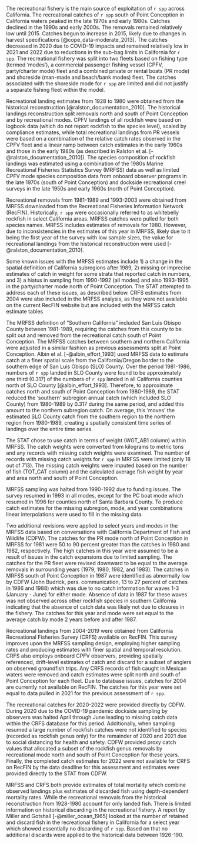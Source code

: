 
The recreational fishery is the main source of exploitation of `r spp` across California. The recreational catches of `r spp` south of Point Conception in California waters peaked in the late 1970s and early 1980s. Catches declined in the 1990s and early 2000s. The removals remained relatively low until 2015. Catches begun to increase in 2015, likely due to changes in harvest specifications [@cope_data-moderate_2013]. The catches decreased in 2020 due to COVID-19 impacts and remained relatively low in 2021 and 2022 due to reductions in the sub-bag limits in California for `r spp`. The recreational fishery was split into two fleets based on fishing type (termed 'modes'), a commercial passenger fishing vessel (CPFV, party/charter mode) fleet and a combined private or rental boats (PR mode) and shoreside (man-made and beach/bank modes) fleet. The catches associated with the shoreside mode for `r spp` are limited and did not justify a separate fishing fleet within the model.


Recreational landing estimates from 1928 to 1980 were obtained from the historical reconstruction [@ralston_documentation_2010]. The historical landings reconstruction split removals north and south of Point Conception and by recreational modes. CPFV landings of all rockfish were based on logbook data (which do not report rockfish to the species level), scaled by compliance estimates, while total recreational landings from PR vessels were based on a combination of the relative catch rates observed in the CPFV fleet and a linear ramp between catch estimates in the early 1960s and those in the early 1980s (as described in Ralston et al. [-@ralston_documentation_2010]). The species composition of rockfish landings was estimated using a combination of the 1980s Marine Recreational Fisheries Statistics Survey (MRFSS) data as well as limited CPFV mode species composition data from onboard observer programs in the late 1970s (south of Point Conception) and dockside recreational creel surveys in the late 1950s and early 1960s (north of Point Conception). 

Recreational removals from 1981-1989 and 1993-2003 were obtained from MRFSS downloaded from the Recreational Fisheries Information Network (RecFIN). Historically, `r spp` were occasionally referred to as whitebelly rockfish in select California areas. MRFSS catches were pulled for both species names. MRFSS includes estimates of removals for 1980. However, due to inconsistencies in the estimates of this year in MRFSS, likely due to it being the first year of the survey with low sample sizes, the value for recreational landings from the historical reconstruction were used [-@ralston_documentation_2010]. 

Some known issues with the MRFSS estimates include 1) a change in the spatial definition of California subregions after 1989, 2) missing or imprecise estimates of catch in weight for some strata that reported catch in numbers, and 3) a hiatus in sampling from 1990-1992 (all modes) and also 1993-1995 in the party/charter mode north of Point Conception. The STAT attempted to address each of these issues, as described below. CRFS estimates from 2004 were also included in the MRFSS analysis, as they were not available on the current RecFIN website but are included with the MRFSS catch estimate tables

The MRFSS definition of "Southern California" included San Luis Obispo County between 1981-1989, requiring the catches from this county to be split out and removed from the recreational catch south of Point Conception. The MRFSS catches between southern and northern California were adjusted in a similar fashion as previous assessments split at Point Conception. Albin et al. [-@albin_effort_1993] used MRFSS data to estimate catch at a finer spatial scale from the California/Oregon border to the southern edge of San Luis Obispo (SLO) County. Over the period 1981-1986, numbers of `r spp` landed in SLO County were found
to be approximately one third (0.317) of the numbers of `r spp` landed in all California counties north of SLO County [@albin_effort_1993]. Therefore, to approximate catches north and south of Point
Conception from 1980-1989, the STAT reduced the ‘southern’ subregion annual catch (which included SLO County) from 1980-1989 by 0.317 during the same period, and added this amount to the northern subregion catch. On average, this ‘moves’ the estimated SLO County catch from the southern region to the northern region from 1980-1989, creating a spatially consistent time series of landings over the entire time series. 

The STAT chose to use catch in terms of weight (WGT_AB1 column) within MRFSS. The catch weights were converted from kilograms to metric tons and any records with missing catch weights were examined. The number of records with missing catch weights for `r spp` in MRFSS were limited (only 18 out of 713). The missing catch weights were imputed based on the number of fish (TOT_CAT column) and the calculated average fish weight by year and area north and south of Point Conception.

MRFSS sampling was halted from 1990-1992 due to funding issues. The survey resumed in 1993 in all modes, except for the PC boat mode which resumed in 1996 for counties north of Santa Barbara County. To produce catch estimates for the missing subregion, mode, and year combinations linear interpolations were used to fill in the missing data. 

Two additional revisions were applied to select years and modes in the MRFSS data based on conversations with California Department of Fish and Wildlife (CDFW). The catches for the PR mode north of Point Conception in MRFSS for 1981 were 50 to 90 percent greater than the catches in 1980 and 1982, respectively. The high catches in this year were assumed to be a result of issues in the catch expansions due to limited sampling. The catches for the PR fleet were revised downward to be equal to the average removals in surrounding years (1979, 1980, 1982, and 1983). The catches in MRFSS south of Point Conception in 1987 were identified as abnormally low by CDFW (John Budrick, pers. communication, 13 to 27 percent of catches in 1986 and 1988) which was due to no catch information for waves 1-3 (January - June) for either mode. Absence of data in 1987 for these waves was not observed across other rockfish species in southern California indicating that the absence of catch data was likely not due to closures in the fishery. The catches for this year and mode were set equal to the average catch by mode 2 years before and after 1987.

Recreational landings from 2004-2019 were obtained from California Recreational Fisheries Survey (CRFS) available on RecFIN. This survey improves upon the MRFSS sampling design, employing higher sampling rates and producing estimates with finer spatial and temporal resolution. CRFS also employs onboard CPFV observers, providing spatially referenced, drift-level estimates of catch and
discard for a subset of anglers on observed groundfish trips. Any CRFS records of fish caught in Mexican waters were removed and catch estimates were split north and south of Point Conception for each fleet. Due to database issues, catches for 2004 are currently not available on RecFIN. The catches for this year were set equal to data pulled in 2021 for the previous assessment of `r spp`. 

The recreational catches for 2020-2022 were provided directly by CDFW. During 2020 due to the COVID-19 pandemic dockside sampling by observers was halted April through June leading to missing catch data within the CRFS database for this period. Additionally, when sampling resumed a large number of rockfish catches were not identified to species (recorded as rockfish genus only) for the remainder of 2020 and 2021 due to social distancing for health and safety. CDFW provided proxy catch values that allocated a subset of the rockfish genus removals by recreational mode north and south of Point Conception for these years. Finally, the completed catch estimates for 2022 were not available for CRFS on RecFIN by the data deadline for this assessment and estimates were provided directly to the STAT from CDFW. 

MRFSS and CRFS both provide estimates of total mortality which combine observed landings plus estimates of discarded fish using depth-dependent mortality rates. While the recreational removals from the historical reconstruction from 1928-1980 account for only landed fish. There is limited information on historical discarding in the recreational fishery. A report by Miller and Gotshall [-@miller_ocean_1965] looked at the number of retained and discard fish in the recreational fishery in California for a select year which showed essentially no discarding of `r spp`. Based on that no additional discards were applied to the historical data between 1926-190.
